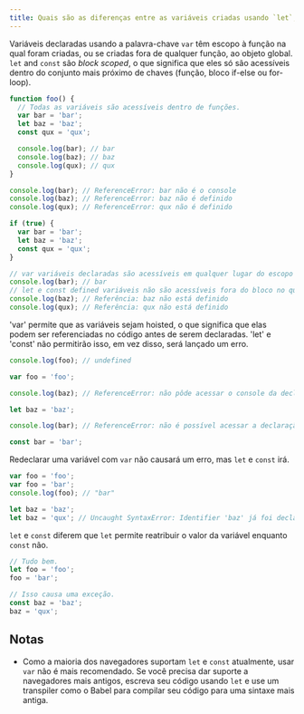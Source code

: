 ```yaml
---
title: Quais são as diferenças entre as variáveis criadas usando `let`, `var` ou `const`?
---
```


Variáveis declaradas usando a palavra-chave `var` têm escopo à função na qual foram criadas, ou se criadas fora de qualquer função, ao objeto global. `let` and `const` são _block scoped_, o que significa que eles só são acessíveis dentro do conjunto mais próximo de chaves (função, bloco if-else ou for-loop).

```js
function foo() {
  // Todas as variáveis são acessíveis dentro de funções.
  var bar = 'bar';
  let baz = 'baz';
  const qux = 'qux';

  console.log(bar); // bar
  console.log(baz); // baz
  console.log(qux); // qux
}

console.log(bar); // ReferenceError: bar não é o console
console.log(baz); // ReferenceError: baz não é definido
console.log(qux); // ReferenceError: qux não é definido
```

```js
if (true) {
  var bar = 'bar';
  let baz = 'baz';
  const qux = 'qux';
}

// var variáveis declaradas são acessíveis em qualquer lugar do escopo da função.
console.log(bar); // bar
// let e const defined variáveis não são acessíveis fora do bloco no qual eles foram definidos.
console.log(baz); // Referência: baz não está definido
console.log(qux); // Referência: qux não está definido
```

'var' permite que as variáveis sejam hoisted, o que significa que elas podem ser referenciadas no código antes de serem declaradas. 'let' e 'const' não permitirão isso, em vez disso, será lançado um erro.

```js
console.log(foo); // undefined

var foo = 'foo';

console.log(baz); // ReferenceError: não pôde acessar o console da declaração léxico 'baz' antes da inicialização

let baz = 'baz';

console.log(bar); // ReferenceError: não é possível acessar a declaração léxico 'bar' antes da inicialização

const bar = 'bar';
```

Redeclarar uma variável com `var` não causará um erro, mas `let` e `const` irá.

```js
var foo = 'foo';
var foo = 'bar';
console.log(foo); // "bar"

let baz = 'baz';
let baz = 'qux'; // Uncaught SyntaxError: Identifier 'baz' já foi declarado
```

`let` e `const` diferem que `let` permite reatribuir o valor da variável enquanto `const` não.

```js
// Tudo bem.
let foo = 'foo';
foo = 'bar';

// Isso causa uma exceção.
const baz = 'baz';
baz = 'qux';
```

## Notas

- Como a maioria dos navegadores suportam `let` e `const` atualmente, usar `var` não é mais recomendado. Se você precisa dar suporte a navegadores mais antigos, escreva seu código usando `let` e use um transpiler como o Babel para compilar seu código para uma sintaxe mais antiga.
